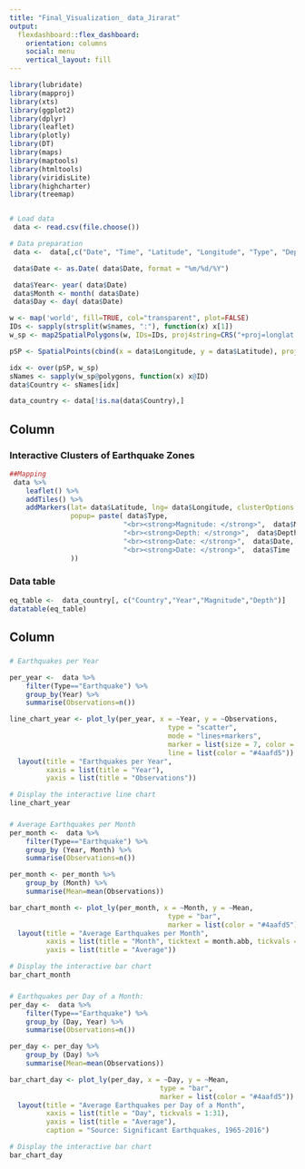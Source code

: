 ---
title: "Final_Visualization_ data_Jirarat"
output: 
  flexdashboard::flex_dashboard:
    orientation: columns
    social: menu
    vertical_layout: fill
---

```{r setup, include=FALSE}

library(lubridate)
library(mapproj)
library(xts)
library(ggplot2)
library(dplyr)
library(leaflet)
library(plotly)
library(DT)
library(maps)
library(maptools)
library(htmltools)
library(viridisLite)
library(highcharter)
library(treemap)


# Load data
 data <- read.csv(file.choose())

# Data preparation 
 data <-  data[,c("Date", "Time", "Latitude", "Longitude", "Type", "Depth", "Magnitude", "Magnitude.Type") ]

 data$Date <- as.Date( data$Date, format = "%m/%d/%Y")

 data$Year<- year( data$Date)
 data$Month <- month( data$Date)
 data$Day <- day( data$Date)

w <- map('world', fill=TRUE, col="transparent", plot=FALSE)
IDs <- sapply(strsplit(w$names, ":"), function(x) x[1])
w_sp <- map2SpatialPolygons(w, IDs=IDs, proj4string=CRS("+proj=longlat +datum=WGS84"))

pSP <- SpatialPoints(cbind(x = data$Longitude, y = data$Latitude), proj4string=CRS("+proj=longlat +datum=WGS84"))

idx <- over(pSP, w_sp)
sNames <- sapply(w_sp@polygons, function(x) x@ID)
data$Country <- sNames[idx]

data_country <- data[!is.na(data$Country),]

```

Column {data-width=600} 
-----------------------------------------------------------------------

### Interactive Clusters of Earthquake Zones

```{r}
##Mapping 
 data %>%
    leaflet() %>%
    addTiles() %>%
    addMarkers(lat= data$Latitude, lng= data$Longitude, clusterOptions = markerClusterOptions(),
               popup= paste( data$Type,
                            "<br><strong>Magnitude: </strong>",  data$Magnitude,
                            "<br><strong>Depth: </strong>",  data$Depth,
                            "<br><strong>Date: </strong>",  data$Date,
                            "<br><strong>Date: </strong>",  data$Time
               ))
```


### Data table

```{r}

eq_table <-  data_country[, c("Country","Year","Magnitude","Depth")] 
datatable(eq_table)

```

Column {data-width=400}
-----------------------------------------------------------------------

### 

```{r}
# Earthquakes per Year

per_year <-  data %>%
    filter(Type=="Earthquake") %>%
    group_by(Year) %>%
    summarise(Observations=n())

line_chart_year <- plot_ly(per_year, x = ~Year, y = ~Observations, 
                                       type = "scatter", 
                                       mode = "lines+markers",
                                       marker = list(size = 7, color = "#1477d2"), 
                                       line = list(color = "#4aafd5")) %>%
  layout(title = "Earthquakes per Year",
         xaxis = list(title = "Year"),
         yaxis = list(title = "Observations"))

# Display the interactive line chart
line_chart_year

```

###
```{r}

# Average Earthquakes per Month
per_month <-  data %>%
    filter(Type=="Earthquake") %>%
    group_by (Year, Month) %>%
    summarise(Observations=n())

per_month <- per_month %>%
    group_by (Month) %>%
    summarise(Mean=mean(Observations))

bar_chart_month <- plot_ly(per_month, x = ~Month, y = ~Mean, 
                                       type = "bar",
                                       marker = list(color = "#4aafd5")) %>%
  layout(title = "Average Earthquakes per Month",
         xaxis = list(title = "Month", ticktext = month.abb, tickvals = 1:12),
         yaxis = list(title = "Average"))

# Display the interactive bar chart
bar_chart_month


```

### 
```{r}
# Earthquakes per Day of a Month: 
per_day <-  data %>%
    filter(Type=="Earthquake") %>%
    group_by (Day, Year) %>%
    summarise(Observations=n())

per_day <- per_day %>%
    group_by (Day) %>%
    summarise(Mean=mean(Observations))

bar_chart_day <- plot_ly(per_day, x = ~Day, y = ~Mean, 
                                     type = "bar",
                                     marker = list(color = "#4aafd5")) %>%
  layout(title = "Average Earthquakes per Day of a Month",
         xaxis = list(title = "Day", tickvals = 1:31),
         yaxis = list(title = "Average"),
         caption = "Source: Significant Earthquakes, 1965-2016")

# Display the interactive bar chart
bar_chart_day

```

